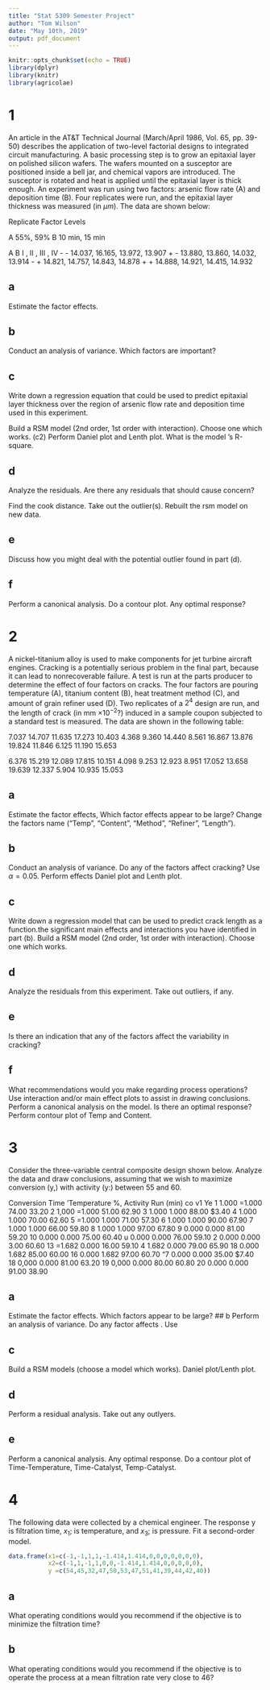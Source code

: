```yaml
---
title: "Stat 5309 Semester Project"
author: "Tom Wilson"
date: "May 10th, 2019"
output: pdf_document
---
```


```r
knitr::opts_chunk$set(echo = TRUE)
library(dplyr)
library(knitr)
library(agricolae)
```



# 1
An article in the AT&T Technical Journal (March/April 1986, Vol. 65, pp. 39-50) describes the application of two-level factorial designs to integrated circuit manufacturing. A basic processing step is to grow an epitaxial layer on polished silicon wafers. The wafers mounted on a susceptor are positioned inside a bell jar, and chemical vapors are introduced. The susceptor is rotated and heat is applied until the epitaxial layer is thick enough. An experiment was run using two factors: arsenic flow rate (A) and deposition time (B). Four replicates were run, and the epitaxial layer thickness was measured (in $\mu m$). The data are shown below:

Replicate Factor Levels

A 55%, 59%
B 10 min, 15 min

A B I     , II    , III   , IV
- - 14.037, 16.165, 13.972, 13.907 
+ - 13.880, 13.860, 14.032, 13.914
- + 14.821, 14.757, 14.843, 14.878 
+ + 14.888, 14.921, 14.415, 14.932




## a
Estimate the factor effects.

## b
Conduct an analysis of variance. Which factors are important?

## c
Write down a regression equation that could be used to predict epitaxial layer thickness over the region of arsenic flow rate and deposition time used in this experiment.

Build a RSM  model (2nd order, 1st order with interaction). Choose one which works. (c2) Perform Daniel plot and Lenth plot.  What is the model ‘s R-square. 

## d
Analyze the residuals. Are there any residuals that should cause concern?

Find the cook distance. Take out the outlier(s). Rebuilt the rsm model on new data.

## e
Discuss how you might deal with the potential outlier found in part (d).

## f
Perform a canonical analysis. Do a contour plot. Any optimal response?


# 2
A nickel-titanium alloy is used to make components for jet turbine aircraft engines. Cracking is a potentially serious problem in the final part, because it can lead to nonrecoverable failure. A test is run at the parts producer to determine the effect of four factors on cracks. The four factors are pouring temperature (A), titanium content (B), heat treatment method (C), and amount of grain refiner used (D). Two replicates of a $2^4$ design are run, and the length of crack (in mm $\times10^{-2}$?) induced in a sample coupon subjected to a standard test is measured. The data are shown in the following table:


7.037
14.707
11.635
17.273
10.403
4.368
9.360
14.440
8.561
16.867
13.876
19.824
11.846
6.125
11.190
15.653

6.376
15.219
12.089
17.815
10.151
4.098
9.253
12.923
8.951
17.052
13.658
19.639
12.337
5.904
10.935
15.053






## a
Estimate the factor effects, Which factor effects appear to be large?
Change the factors name (“Temp”, “Content”, “Method”, “Refiner”, “Length”). 

## b
Conduct an analysis of variance. Do any of the factors affect cracking? Use $\alpha = 0.05$.
Perform effects Daniel plot and Lenth plot.


## c
Write down a regression model that can be used to predict crack length as a function.\nof the significant main effects and interactions you have identified in part (b). Build a  RSM model (2nd order, 1st order with interaction). Choose one which works. 


## d
Analyze the residuals from this experiment. Take out outliers, if any.

## e
Is there an indication that any of the factors affect the variability in cracking?


## f
What recommendations would you make regarding process operations? Use interaction and/or main effect plots to assist in drawing conclusions.
Perform a canonical analysis on the model. Is there an optimal response?
Perform contour plot of Temp and Content.

# 3
Consider the three-variable central composite design shown below. Analyze the data and
draw conclusions, assuming that we wish to maximize conversion (y,) with activity (y:)
between 55 and 60.

Conversion
Time ‘Temperature %, Activity
Run (min) co v1 Ye
1 1.000 =1.000 74.00 33.20
2 1,000 =1.000 51.00 62.90
3 1.000 1.000 88.00 $3.40
4 1.000 1.000 70.00 62.60
5 =1.000 1.000 71.00 57.30
6 1.000 1.000 90.00 67.90
7 1.000 1.000 66.00 59.80
8 1.000 1.000 97.00 67.80
9 0.000 0.000 81.00 59.20
10 0.000 0.000 75.00 60.40
u 0.000 0.000 76.00 59.10
2 0.000 0.000 3.00 60.60
13 =1.682 0.000 16.00 59.10
4 1.682 0.000 79.00 65.90
18 0.000 1.682 85.00 60.00
16 0.000 1.682 97.00 60.70
"7 0.000 0.000 35.00 $7.40
18 0,000 0.000 81.00 63.20
19 0,000 0.000 80.00 60.80
20 0.000 0.000 91.00 38.90


## a
Estimate the factor effects. Which factors appear to be large?
## b
Perform an analysis of variance. Do any factor affects . Use 

## c
Build a RSM models (choose a model which works). Daniel plot/Lenth plot.

## d
Perform a residual analysis. Take out any outlyers.

## e
Perform a canonical analysis. Any optimal response. Do a contour plot of Time-Temperature, Time-Catalyst, Temp-Catalyst.

# 4
The following data were collected by a chemical engineer. The response y is filtration time, $x_1$; is temperature, and $x_3$; is pressure. Fit a second-order model.

```r
data.frame(x1=c(-1,-1,1,1,-1.414,1.414,0,0,0,0,0,0,0),
           x2=c(-1,1,-1,1,0,0,-1.414,1.414,0,0,0,0,0),
           y =c(54,45,32,47,50,53,47,51,41,39,44,42,40))
```

## a
What operating conditions would you recommend if the objective is to minimize the filtration time?

## b
What operating conditions would you recommend if the objective is to operate the process at a mean filtration rate very close to 46?

